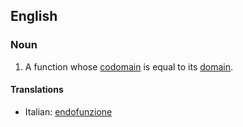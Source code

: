 ==English==

===Noun===
{{en-noun}}

# {{mathematics}} A function whose [[codomain]] is equal to its [[domain]].

====Translations====
*Italian: [[endofunzione]]